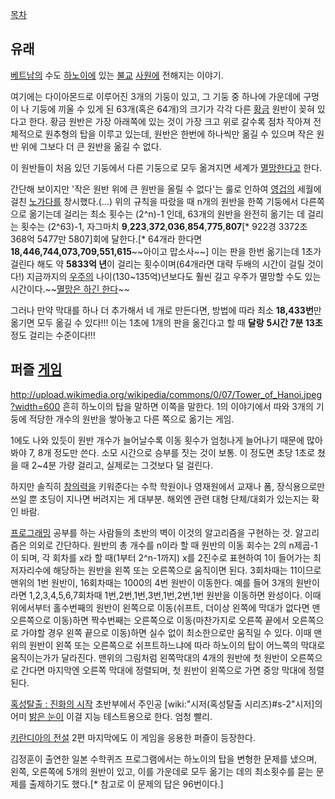 [[목차]]
== 유래 ==
[[베트남]]의 수도 [[하노이]]에 있는 [[불교]] [[사원]]에 전해지는 이야기.

여기에는 다이아몬드로 이루어진 3개의 기둥이 있고, 그 기둥 중 하나에 가운데에 구멍이 나 기둥에 끼울 수 있게 된 63개(혹은 64개)의 크기가 각각 다른 [[황금]] 원반이 꽂혀 있다고 한다. 황금 원반은 가장 아래쪽에 있는 것이 가장 크고 위로 갈수록 점차 작아져 전체적으로 원추형의 탑을 이루고 있는데, 원반은 한번에 하나씩만 옮길 수 있으며 작은 원반 위에 그보다 더 큰 원반을 옮길 수 없다.

이 원반들이 처음 있던 기둥에서 다른 기둥으로 모두 옮겨지면 세계가 [[멸망]]한다고 한다.

간단해 보이지만 '작은 원반 위에 큰 원반을 올릴 수 없다'는 룰로 인하여 [[영겁]]의 세월에 걸친 [[노가다]]를 창시했다.(…) 위의 규칙을 따랐을 때 n개의 원반을 한쪽 기둥에서 다른쪽으로 옮기는데 걸리는 최소 횟수는 (2^n)-1 인데, 63개의 원반을 완전히 옮기는 데 걸리는 횟수는 (2^63)-1, 자그마치 '''9''','''223''','''372''','''036''','''854''','''775''','''807'''[* 922경 3372조 368억 5477만 5807]회에 달한다.[* 64개라 한다면 '''18,446,744,073,709,551,615'''~~아이고 맙소사~~] 이는 판을 한번 옮기는데 1초가 걸린다 해도 약 '''5833억 년'''이 걸리는 횟수이며(64개라면 대략 두배의 시간이 걸릴 것이다!) 지금까지의 [[우주]]의 나이(130~135억)년보다도 훨씬 길고 우주가 멸망할 수도 있는 시간이다.~~[[거짓말은 하지 않는다|멸망은 하긴 한다]]~~

그러나 만약 막대를 하나 더 추가해서 네 개로 만든다면, 방법에 따라 최소 '''18,433번'''만 옮기면 모두 옮길 수 있다!!! 이는 1초에 1개의 판을 옮긴다고 할 때 '''달랑''' '''5시간 7분 13초''' 정도 걸리는 수준이다!!!
== 퍼즐 [[게임]] ==
http://upload.wikimedia.org/wikipedia/commons/0/07/Tower_of_Hanoi.jpeg?width=600
흔히 하노이의 탑을 말하면 이쪽을 말한다. 1의 이야기에서 따와 3개의 기둥에 적당한 개수의 원반을 쌓아놓고 다른 쪽으로 옮기는 게임. 

1에도 나와 있듯이 원반 개수가 늘어날수록 이동 횟수가 엄청나게 늘어나기 때문에 많아봐야 7, 8개 정도만 쓴다. 소모 시간으로 승부를 짓는 것이 보통. 이 정도면 초당 1초로 쳤을 때 2~4분 가량 걸리고, 실제로는 그것보다 덜 걸린다.

하지만 솔직히 [[창의력]]을 키워준다는 수학 학원이나 영재원에서 교재나 폼, 장식용으로만 쓰일 뿐 초딩이 지나면 버려지는 게 대부분. 해외엔 관련 대형 단체/대회가 있는지는 확인 바람.

[[프로그래밍]] 공부를 하는 사람들의 초반의 벽이 이것의 알고리즘을 구현하는 것.
알고리즘은 의외로 간단하다. 원반의 총 개수를 n이라 할 때 원반의 이동 회수는 2의 n제곱-1 이 되며, 각 회차를 x라 할 때(1부터 2^n-1까지) x를 2진수로 표현하여 1이 들어가는 최저자리수에 해당하는 원반을 왼쪽 또는 오른쪽으로 움직이면 된다. 3회차때는 11이므로 맨위의 1번 원반이, 16회차때는 1000의 4번 원반이 이동한다.
예를 들어 3개의 원반이라면 1,2,3,4,5,6,7회차때 1번,2번,1번,3번,1번,2번,1번 원반을 이동하면 완성이다.
이때 위에서부터 홀수번째의 원반이 왼쪽으로 이동(쉬프트, 더이상 왼쪽에 막대가 없다면 맨 오른쪽으로 이동)하면 짝수번째는 오른쪽으로 이동(마찬가지로 오른쪽 끝에서 오른쪽으로 가야할 경우 왼쪽 끝으로 이동)하면 실수 없이 최소한으로만 움직일 수 있다.
이때 맨위의 원반이 왼쪽 또는 오른쪽으로 쉬프트하느냐에 따라 하노이의 탑이 어느쪽의 막대로 움직이는가가 달라진다. 맨위의 그림처럼 왼쪽막대의 4개의 원반에 첫 원반이 오른쪽으로 간다면 마지막엔 오른쪽 막대에 정렬되며, 첫 원반이 왼쪽으로 가면 중앙 막대에 정렬된다.

[[혹성탈출 : 진화의 시작]] 초반부에서 주인공 [wiki:"시저(혹성탈출 시리즈)#s-2"시저]의 어미 [[밝은 눈]]이 이걸 지능 테스트용으로 한다. 엄청 빨리. 

[[키란디아의 전설]] 2편 마지막에도 이 게임을 응용한 퍼즐이 등장한다.

김정훈이 출연한 일본 수학퀴즈 프로그램에서는 하노이의 탑을 변형한 문제를 냈으며, 왼쪽, 오른쪽에 5개의 원반이 있고, 이를 가운데로 모두 옮기는 데의 최소횟수를 묻는 문제를 출제하기도 했다.[* 참고로 이 문제의 답은 96번이다.]
